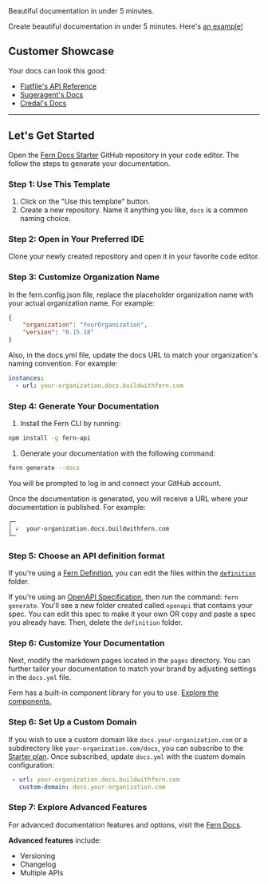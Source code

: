<Callout intent="success">
Beautiful documentation in under 5 minutes.
</Callout>

Create beautiful documentation in under 5 minutes. Here's [an example!](https://your-organization.docs.buildwithfern.com)

## Customer Showcase

Your docs can look this good:

- [Flatfile's API Reference](https://reference.flatfile.com/api-reference/events/create-an-event)
- [Sugeragent's Docs](https://docs.superagent.sh/)
- [Credal's Docs](https://docs.credal.ai/)

---

## Let's Get Started

Open the [Fern Docs Starter](https://github.com/fern-api/docs-starter) GitHub repository in your code editor. The follow the steps to generate your documentation.

### Step 1: Use This Template

1. Click on the "Use this template" button.
2. Create a new repository. Name it anything you like, `docs` is a common naming choice.

### Step 2: Open in Your Preferred IDE

Clone your newly created repository and open it in your favorite code editor.

### Step 3: Customize Organization Name

In the fern.config.json file, replace the placeholder organization name with your actual organization name. For example:

```json
{
    "organization": "YourOrganization",
    "version": "0.15.18"
}
```

Also, in the docs.yml file, update the docs URL to match your organization's naming convention. For example:

```yml
instances:
  - url: your-organization.docs.buildwithfern.com
```

### Step 4: Generate Your Documentation

1. Install the Fern CLI by running:

```bash
npm install -g fern-api
```

1. Generate your documentation with the following command:

```bash
fern generate --docs
```

You will be prompted to log in and connect your GitHub account.

Once the documentation is generated, you will receive a URL where your documentation is published. For example:

```shell
┌─
│ ✓  your-organization.docs.buildwithfern.com
└─
```

### Step 5: Choose an API definition format

If you're using a [Fern Definition](https://docs.buildwithfern.com/api-definition/fern-definition/overview), you can edit the files within the [`definition`](/fern/definition/) folder.

If you're using an [OpenAPI Specification](https://docs.buildwithfern.com/api-definition/openapi/extensions), then run the command: `fern generate`. You'll see a new folder created called `openapi` that contains your spec. You can edit this spec to make it your own OR copy and paste a spec you already have. Then, delete the `definition` folder.

### Step 6: Customize Your Documentation

Next, modify the markdown pages located in the `pages` directory. You can further tailor your documentation to match your brand by adjusting settings in the `docs.yml` file.

Fern has a built-in component library for you to use. [Explore the components.](https://docs.buildwithfern.com/generate-docs/component-library/)

### Step 6: Set Up a Custom Domain

If you wish to use a custom domain like `docs.your-organization.com` or a subdirectory like `your-organization.com/docs`, you can subscribe to the [Starter plan](https://buildwithfern.com/pricing). Once subscribed, update `docs.yml` with the custom domain configuration:

``` yaml
 - url: your-organization.docs.buildwithfern.com
   custom-domain: docs.your-organization.com
```

### Step 7: Explore Advanced Features

For advanced documentation features and options, visit the [Fern Docs](https://docs.buildwithfern.com/generate-docs).

**Advanced features** include:

- Versioning
- Changelog
- Multiple APIs
